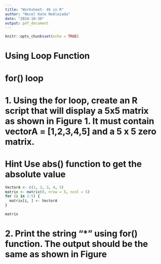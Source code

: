 ```yaml
---
title: "Worksheet- 4b in R"
author: "Necel Kate Noblezada"
date: "2024-10-30"
output: pdf_document
---
```


```r
knitr::opts_chunk$set(echo = TRUE)
```


# Using Loop Function
# for() loop
# 1. Using the for loop, create an R script that will display a 5x5 matrix as shown in Figure 1. It must contain vectorA = [1,2,3,4,5] and a 5 x 5 zero matrix.
# Hint Use abs() function to get the absolute value
```r
VectorA <- c(1, 2, 3, 4, 5)
matrix <- matrix(0, nrow = 5, ncol = 5)
for (i in 1:5) {
  matrix[i, ] <- VectorA
}

matrix
```

# 2. Print the string "*" using for() function. The output should be the same as shown in Figure








